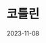 ---
title: 코틀린
date: '2023-11-08'
tags: ['책', '코틀린', '코틀린 인 액션']
draft: true
summary: 코틀린 6장, 7장 읽고 정리
images: []
---